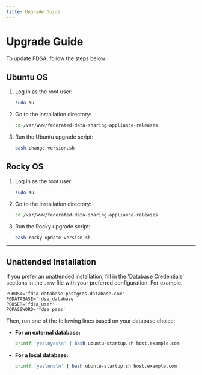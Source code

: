 ```yaml
---
title: Upgrade Guide
---
```


# Upgrade Guide

To update FDSA, follow the steps below:

## Ubuntu OS

1. Log in as the root user:
   ```bash
   sudo su
   ```
2. Go to the installation directory:
   ```bash
   cd /var/www/federated-data-sharing-appliance-releases
   ```
3. Run the Ubuntu upgrade script:
   ```bash
   bash change-version.sh
   ```

## Rocky OS

1. Log in as the root user:
   ```bash
   sudo su
   ```
2. Go to the installation directory:
   ```bash
   cd /var/www/federated-data-sharing-appliance-releases
   ```
3. Run the Rocky upgrade script:
   ```bash
   bash rocky-update-version.sh
   ```

---

## Unattended Installation

If you prefer an unattended installation, fill in the 'Database Credentials' sections in the `.env` file with your preferred configuration. For example:

```env
PGHOST='fdsa-database.postgres.database.com'
PGDATABASE='fdsa_database'
PGUSER='fdsa_user'
PGPASSWORD='fdsa_pass'
```

Then, run one of the following lines based on your database choice:

- **For an external database:**
  ```bash
  printf 'yes\nyes\n' | bash ubuntu-startup.sh host.example.com
  ```
- **For a local database:**
  ```bash
  printf 'yes\nno\n' | bash ubuntu-startup.sh host.example.com
  ```
